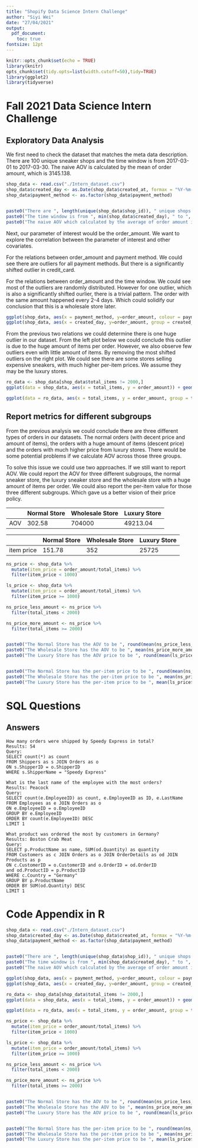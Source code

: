 ```yaml
---
title: "Shopify Data Science Intern Challenge"
author: "Siyi Wei"
date: "27/04/2021"
output:
  pdf_document:
    toc: true
fontsize: 12pt
---
```


```r
knitr::opts_chunk$set(echo = TRUE)
library(knitr)
opts_chunk$set(tidy.opts=list(width.cutoff=50),tidy=TRUE)
library(ggplot2)
library(tidyverse)
```

# Fall 2021 Data Science Intern Challenge

## Exploratory Data Analysis
We first need to check the dataset that matches the meta data description. There are 100 unique sneaker shops and the time window is from 2017-03-01 to 2017-03-30. The naive AOV is calculated by the mean of order amount, which is 3145.138.
```r
shop_data <- read.csv("./Intern_dataset.csv")
shop_data$created_day <- as.Date(shop_data$created_at, formax = "%Y-%m-%d")
shop_data$payment_method <- as.factor(shop_data$payment_method)


paste0("There are ", length(unique(shop_data$shop_id)), " unique shops in dataset")
paste0("The time window is from ", min(shop_data$created_day), " to ", max(shop_data$created_day))
paste0("The naive AOV which calculated by the average of order amount is ", mean(shop_data$order_amount))
```
Next, our parameter of interest would be the order_amount. We want to explore the correlation between the parameter of interest and other covariates.

For the relations between order_amount and payment method. We could see there are outliers for all payment methods. But there is a significantly shifted outlier in credit_card.

For the relations between order_amount and the time window. We could see most of the outliers are randomly distributed. However for one outlier, which is also a significantly shifted ourlier, there is a trivial pattern. The order with the same amount happened every 2-4 days. Which could solidify our conclusion that this is a wholesale store later.

```r
ggplot(shop_data, aes(x = payment_method, y=order_amount, colour = payment_method)) + geom_boxplot() + theme(text = element_text(size=20))
ggplot(shop_data, aes(x = created_day, y=order_amount, group = created_day)) + geom_boxplot() + theme(text = element_text(size=20))
```

From the previous two relations we could determine there is one huge outlier in our dataset. From the left plot below we could conclude this outlier is due to the huge amount of items per order. However, we also observe few outliers even with little amount of items. By removing the most shifted outliers on the right plot. We could see there are some stores selling expensive sneakers, with much higher per-item prices. We assume they may be the luxury stores.

```r
ro_data <- shop_data[shop_data$total_items != 2000,]
ggplot(data = shop_data, aes(x = total_items, y = order_amount)) + geom_point() + theme(text = element_text(size=20))

ggplot(data = ro_data, aes(x = total_items, y = order_amount, group = total_items)) + geom_boxplot()+theme(text = element_text(size=20))
```

## Report metrics for different subgroups

From the previous analysis we could conclude there are three different types of orders in our datasets. The normal orders (with decent price and amount of items), the orders with a huge amount of items (descent price) and the orders with much higher price from luxury stores. There would be some potential problems if we calculate AOV across those three groups.

To solve this issue we could use two approaches.
If we still want to report AOV. We could report the AOV for three different subgroups, the normal sneaker store, the luxury sneaker store and the wholesale store with a huge amount of items per order.
We could also report the per-item value for those three different subgroups. Which gave us a better vision of their price policy.

|   |Normal Store|Wholesale Store|Luxury Store|
|---|---|---|---|
|AOV|  302.58 | 704000  |  49213.04 |

|   |Normal Store|Wholesale Store|Luxury Store|
|---|---|---|---|
|item price|  151.78 | 352  |  25725 |

```r
ns_price <- shop_data %>%
  mutate(item_price = order_amount/total_items) %>%
  filter(item_price < 1000)

ls_price <- shop_data %>%
  mutate(item_price = order_amount/total_items) %>%
  filter(item_price >= 1000)

ns_price_less_amount <- ns_price %>%
  filter(total_items < 2000)

ns_price_more_amount <- ns_price %>%
  filter(total_items >= 2000)


paste0("The Normal Store has the AOV to be ", round(mean(ns_price_less_amount$order_amount),3))
paste0("The Wholesale Store has the AOV to be ", mean(ns_price_more_amount$order_amount))
paste0("The Luxury Store has the AOV price to be ", round(mean(ls_price$order_amount),3))


paste0("The Normal Store has the per-item price to be ", round(mean(ns_price_less_amount$item_price),3))
paste0("The Wholesale Store has the per-item price to be ", mean(ns_price_more_amount$item_price))
paste0("The Luxury Store has the per-item price to be ", mean(ls_price$item_price))

```

# SQL Questions
## Answers

```
How many orders were shipped by Speedy Express in total?
Results: 54
Query:
SELECT count(*) as count
FROM Shippers as s JOIN Orders as o
ON s.ShipperID = o.ShipperID
WHERE s.ShipperName = "Speedy Express"

What is the last name of the employee with the most orders?
Results: Peacock
Query:
SELECT count(e.EmployeeID) as count, e.EmployeeID as ID, e.LastName
FROM Employees as e JOIN Orders as o
ON e.EmployeeID = o.EmployeeID
GROUP BY e.EmployeeID
ORDER BY count(e.EmployeeID) DESC
LIMIT 1

What product was ordered the most by customers in Germany?
Results: Boston Crab Meat
Query:
SELECT p.ProductName as name, SUM(od.Quantity) as quantity
FROM Customers as c JOIN Orders as o JOIN OrderDetails as od JOIN Products as p
ON c.CustomerID = o.CustomerID and o.OrderID = od.OrderID
and od.ProductID = p.ProductID
WHERE c.Country = "Germany"
GROUP BY p.ProductName
ORDER BY SUM(od.Quantity) DESC
LIMIT 1
```

# Code Appendix in R
```r
shop_data <- read.csv("./Intern_dataset.csv")
shop_data$created_day <- as.Date(shop_data$created_at, formax = "%Y-%m-%d")
shop_data$payment_method <- as.factor(shop_data$payment_method)


paste0("There are ", length(unique(shop_data$shop_id)), " unique shops in dataset")
paste0("The time window is from ", min(shop_data$created_day), " to ", max(shop_data$created_day))
paste0("The naive AOV which calculated by the average of order amount is ", mean(shop_data$order_amount))
```

```r
ggplot(shop_data, aes(x = payment_method, y=order_amount, colour = payment_method)) + geom_boxplot() + theme(text = element_text(size=20))
ggplot(shop_data, aes(x = created_day, y=order_amount, group = created_day)) + geom_boxplot() + theme(text = element_text(size=20))
```

```r
ro_data <- shop_data[shop_data$total_items != 2000,]
ggplot(data = shop_data, aes(x = total_items, y = order_amount)) + geom_point() + theme(text = element_text(size=20))

ggplot(data = ro_data, aes(x = total_items, y = order_amount, group = total_items)) + geom_boxplot()+theme(text = element_text(size=20))
```

```r
ns_price <- shop_data %>%
  mutate(item_price = order_amount/total_items) %>%
  filter(item_price < 1000)

ls_price <- shop_data %>%
  mutate(item_price = order_amount/total_items) %>%
  filter(item_price >= 1000)

ns_price_less_amount <- ns_price %>%
  filter(total_items < 2000)

ns_price_more_amount <- ns_price %>%
  filter(total_items >= 2000)


paste0("The Normal Store has the AOV to be ", round(mean(ns_price_less_amount$order_amount),3))
paste0("The Wholesale Store has the AOV to be ", mean(ns_price_more_amount$order_amount))
paste0("The Luxury Store has the AOV price to be ", round(mean(ls_price$order_amount),3))


paste0("The Normal Store has the per-item price to be ", round(mean(ns_price_less_amount$item_price),3))
paste0("The Wholesale Store has the per-item price to be ", mean(ns_price_more_amount$item_price))
paste0("The Luxury Store has the per-item price to be ", mean(ls_price$item_price))

```

